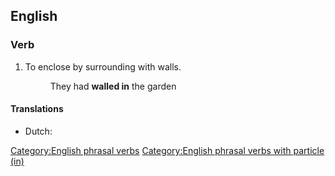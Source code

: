 ==English==

===Verb===
{{infl|en|verb|head=[[wall]] [[in]]}}

# To enclose by surrounding with walls.
#: They had '''walled in''' the garden

====Translations====
* Dutch: {{t+|nl|ommuren}}

[[Category:English phrasal verbs]]
[[Category:English phrasal verbs with particle (in)]]